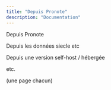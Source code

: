 ```yaml
---
title: "Depuis Pronote"
description: "Documentation"
---
```


Depuis Pronote

Depuis les données siecle etc

Depuis une version self-host / hébergée

etc.

(une page chacun)
